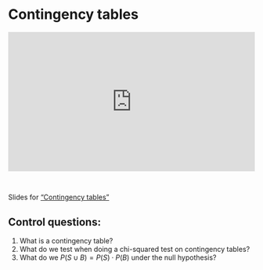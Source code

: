 # Contingency tables

::: {style="padding:56.25% 0 0 0;position:relative;"}
<iframe src="https://player.vimeo.com/video/1067344721?badge=0&amp;autopause=0&amp;player_id=0&amp;app_id=58479" frameborder="0" allow="autoplay; fullscreen; picture-in-picture; clipboard-write; encrypted-media" style="position:absolute;top:0;left:0;width:100%;height:100%;" title="Contingency tables">

</iframe>
:::

```{=html}
<script src="https://player.vimeo.com/api/player.js"></script>
```

<br>

Slides for ["Contingency tables"](video-pdfs/5/contingency_tables.pdf)

## Control questions:

1. What is a contingency table?
2. What do we test when doing a chi-squared test on contingency tables?
3. What do we $P(S\cup B)=P(S)\cdot P(B)$ under the null hypothesis? 

